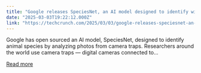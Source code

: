 ```yaml
---
title: "Google releases SpeciesNet, an AI model designed to identify wildlife"
date: "2025-03-03T19:22:12.000Z"
link: "https://techcrunch.com/2025/03/03/google-releases-speciesnet-an-ai-model-designed-to-identify-wildlife/"
---
```


Google has open sourced an AI model, SpeciesNet, designed to identify animal species by analyzing photos from camera traps. Researchers around the world use camera traps — digital cameras connected to...

[Read more](https://techcrunch.com/2025/03/03/google-releases-speciesnet-an-ai-model-designed-to-identify-wildlife/)

